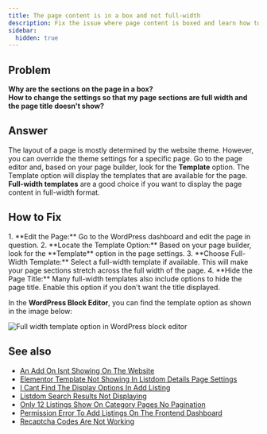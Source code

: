 ```yaml
---
title: The page content is in a box and not full-width
description: Fix the issue where page content is boxed and learn how to switch to a full-width template in WordPress.
sidebar:
  hidden: true
---
```



## Problem

**Why are the sections on the page in a box?**  
**How to change the settings so that my page sections are full width and the page title doesn't show?**

## Answer

The layout of a page is mostly determined by the website theme. However, you can override the theme settings for a specific page. Go to the page editor and, based on your page builder, look for the **Template** option. The Template option will display the templates that are available for the page. **Full-width templates** are a good choice if you want to display the page content in full-width format.

## How to Fix

<Steps>
1. **Edit the Page:** Go to the WordPress dashboard and edit the page in question.  
2. **Locate the Template Option:** Based on your page builder, look for the **Template** option in the page settings.  
3. **Choose Full-Width Template:** Select a full-width template if available. This will make your page sections stretch across the full width of the page.  
4. **Hide the Page Title:** Many full-width templates also include options to hide the page title. Enable this option if you don't want the title displayed.  
</Steps>

In the **WordPress Block Editor**, you can find the template option as shown in the image below:

![Full width template option in WordPress block editor](https://cdn.webilia.com/u/d/2025/08/the-page-content-is-in-a-box-and-not-full-width.webp)


## See also

- [An Add On Isnt Showing On The Website](/listdom/troubleshooting/an-add-on-isnt-showing-on-the-website/)
- [Elementor Template Not Showing In Listdom Details Page Settings](/listdom/troubleshooting/elementor-template-not-showing-in-listdom-details-page-settings/)
- [I Cant Find The Display Options In Add Listing](/listdom/troubleshooting/i-cant-find-the-display-options-in-add-listing/)
- [Listdom Search Results Not Displaying](/listdom/troubleshooting/listdom-search-results-not-displaying/)
- [Only 12 Listings Show On Category Pages No Pagination](/listdom/troubleshooting/only-12-listings-show-on-category-pages-no-pagination/)
- [Permission Error To Add Listings On The Frontend Dashboard](/listdom/troubleshooting/permission-error-to-add-listings-on-the-frontend-dashboard/)
- [Recaptcha Codes Are Not Working](/listdom/troubleshooting/recaptcha-codes-are-not-working/)

